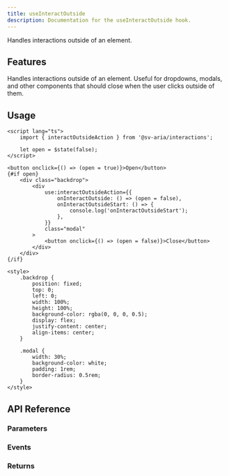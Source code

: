 ```yaml
---
title: useInteractOutside
description: Documentation for the useInteractOutside hook.
---
```



Handles interactions outside of an element.

## Features

Handles interactions outside of an element. Useful for dropdowns, modals, and other components that should close when the user clicks outside of them.

## Usage

```svelte live props={{ "client:visible": true }}
<script lang="ts">
	import { interactOutsideAction } from '@sv-aria/interactions';

	let open = $state(false);
</script>

<button onclick={() => (open = true)}>Open</button>
{#if open}
	<div class="backdrop">
		<div
			use:interactOutsideAction={{
				onInteractOutside: () => (open = false),
				onInteractOutsideStart: () => {
					console.log('onInteractOutsideStart');
				},
			}}
			class="modal"
		>
			<button onclick={() => (open = false)}>Close</button>
		</div>
	</div>
{/if}

<style>
	.backdrop {
		position: fixed;
		top: 0;
		left: 0;
		width: 100%;
		height: 100%;
		background-color: rgba(0, 0, 0, 0.5);
		display: flex;
		justify-content: center;
		align-items: center;
	}

	.modal {
		width: 30%;
		background-color: white;
		padding: 1rem;
		border-radius: 0.5rem;
	}
</style>
```

## API Reference

### Parameters

<Parameters props={InteractOutsideDocs.props} />

### Events

<Events props={InteractOutsideDocs.events} />

### Returns

<Returns props={InteractOutsideDocs.returns} />
